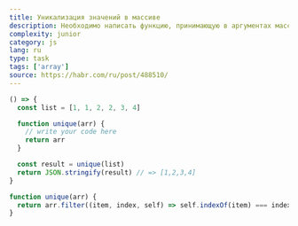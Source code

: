 ```yaml
---
title: Уникализация значений в массиве
description: Необходимо написать функцию, принимающую в аргументах массив целых чисел и возвращающую новый массив, состоящий только из уникальных значений первого массива.
complexity: junior
category: js
lang: ru
type: task
tags: ['array']
source: https://habr.com/ru/post/488510/
---
```


```jsx example
() => {
  const list = [1, 1, 2, 2, 3, 4]

  function unique(arr) {
    // write your code here 
    return arr
  }

  const result = unique(list) 
  return JSON.stringify(result) // => [1,2,3,4]
}
```

```js answer
function unique(arr) {
  return arr.filter((item, index, self) => self.indexOf(item) === index)
}
```
